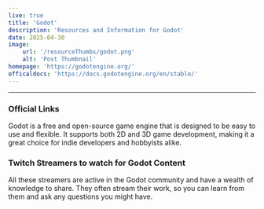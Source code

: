 ```yaml
---
live: true
title: 'Godot'
description: 'Resources and Information for Godot'
date: 2025-04-30
image:
    url: '/resourceThumbs/godot.png'
    alt: 'Post Thumbnail'
homepage: 'https://godotengine.org/'
officaldocs: 'https://docs.godotengine.org/en/stable/'
---
```


---
### Official Links
Godot is a free and open-source game engine that is designed to be easy to use and flexible. It supports both 2D and 3D game development, making it a great choice for indie developers and hobbyists alike.

### Twitch Streamers to watch for Godot Content
All these streamers are active in the Godot community and have a wealth of knowledge to share. They often stream their work, so you can learn from them and ask any questions you might have.

<TwitchCard username="JDDoesDev"/>
<TwitchCard username="nan0dev"/>
<TwitchCard username="jackie_codes"/>
<TwitchCard username="iheartfunnyboys"/>
<TwitchCard username="PracticalNPC"/>

